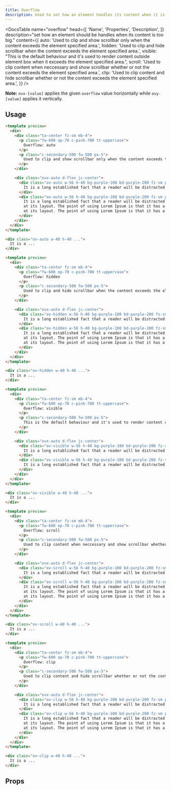 ```yaml
---
title: Overflow
description: Used to set how an element handles its content when it is over-sized.
---
```


<DocsTable
  name="overflow"
  head={[
    'Name',
    'Properties',
    'Description',
  ]}
  description="set how an element should be handles when its content is too big."
  content={{
    auto: 'Used to clip and show scrollbar only when the content exceeds the element specified area.',
    hidden: 'Used to clip and hide scrollbar when the content exceeds the element specified area.',
    visible: "This is the default behaviour and it's used to render content outside element box when it exceeds the element specified area.",
    scroll: 'Used to clip content when neccessary and show scrollbar whether or not the content exceeds the element specified area.',
    clip: 'Used to clip content and hide scrollbar whether or not the content exceeds the element specified area.',
  }}
/>

**Note:** `ovx-[value]` applies the given `overflow` value horizontally while `ovy-[value]` applies it vertically.

## Usage

```html rose
<template preview>
  <div>
    <div class="ta-center fz-sm mb-4">
      <p class="fw-600 op-70 c-pink-700 tt-uppercase">
        Overflow: auto
      </p>
      <p class="c-secondary-500 fw-500 px-5">
        Used to clip and show scrollbar only when the content exceeds the element specified area.
      </p>
    </div>

    <div class="ovx-auto d-flex jc-center">
      <div class="ov-auto w-56 h-40 bg-purple-100 bd-purple-200 fz-sm p-2 mr-4 d-inline-block ta-left c-secondary-700">
        It is a long established fact that a reader will be distracted by the readable content.
      </div>
      <div class="ov-auto w-56 h-40 bg-purple-100 bd-purple-200 fz-sm p-2 d-inline-block ta-left c-secondary-700">
        It is a long established fact that a reader will be distracted by the readable content of a page when looking at its layout. The point of using Lorem Ipsum is that it has a more-or-less normal distribution of letters, as opposed to using 'Content here, content here', making it look like readable English.
        at its layout. The point of using Lorem Ipsum is that it has a more-or-less normal distribution of letters, as opposed to using 'Content here, content here', making it look like readable English.
        at its layout. The point of using Lorem Ipsum is that it has a more-or-less normal distribution of letters, as opposed to using 'Content here, content here', making it look like readable English.
      </div>
    </div>
  </div>
</template>

<div class="ov-auto w-40 h-40 ...">
  It is a ...
</div>
```

```html rose
<template preview>
  <div>
    <div class="ta-center fz-sm mb-4">
      <p class="fw-600 op-70 c-pink-700 tt-uppercase">
        Overflow: hidden
      </p>
      <p class="c-secondary-500 fw-500 px-5">
        Used to clip and hide scrollbar when the content exceeds the element specified area.
      </p>
    </div>

    <div class="ovx-auto d-flex jc-center">
      <div class="ov-hidden w-56 h-40 bg-purple-100 bd-purple-200 fz-sm p-2 mr-4 d-inline-block ta-left c-secondary-700">
        It is a long established fact that a reader will be distracted by the readable content.
      </div>
      <div class="ov-hidden w-56 h-40 bg-purple-100 bd-purple-200 fz-sm p-2 d-inline-block ta-left c-secondary-700">
        It is a long established fact that a reader will be distracted by the readable content of a page when looking at its layout. The point of using Lorem Ipsum is that it has a more-or-less normal distribution of letters, as opposed to using 'Content here, content here', making it look like readable English.
        at its layout. The point of using Lorem Ipsum is that it has a more-or-less normal distribution of letters, as opposed to using 'Content here, content here', making it look like readable English.
        at its layout. The point of using Lorem Ipsum is that it has a more-or-less normal distribution of letters, as opposed to using 'Content here, content here', making it look like readable English.
      </div>
    </div>
  </div>
</template>

<div class="ov-hidden w-40 h-40 ...">
  It is a ...
</div>
```


```html rose
<template preview>
  <div>
    <div class="ta-center fz-sm mb-4">
      <p class="fw-600 op-70 c-pink-700 tt-uppercase">
        Overflow: visible
      </p>
      <p class="c-secondary-500 fw-500 px-5">
        This is the default behaviour and it's used to render content outside element box when it exceeds the element specified area.
      </p>
    </div>

    <div class="ovx-auto d-flex jc-center">
      <div class="ov-visible w-56 h-40 bg-purple-100 bd-purple-200 fz-sm p-2 mr-4 d-inline-block ta-left c-secondary-700">
        It is a long established fact that a reader will be distracted by the readable content.
      </div>
      <div class="ov-visible w-56 h-40 bg-purple-100 bd-purple-200 fz-sm p-2 d-inline-block ta-left c-secondary-700">
        It is a long established fact that a reader will be distracted by the readable content of a page when looking at its layout. The point of using Lorem Ipsum is that it has a more-or-less normal distribution of letters, as opposed to using 'Content here, content here'.
      </div>
    </div>
  </div>
</template>

<div class="ov-visible w-40 h-40 ...">
  It is a ...
</div>
```


```html rose
<template preview>
  <div>
    <div class="ta-center fz-sm mb-4">
      <p class="fw-600 op-70 c-pink-700 tt-uppercase">
        Overflow: scroll
      </p>
      <p class="c-secondary-500 fw-500 px-5">
        Used to clip content when neccessary and show scrollbar whether or not the content exceeds the element specified area.
      </p>
    </div>

    <div class="ovx-auto d-flex jc-center">
      <div class="ov-scroll w-56 h-40 bg-purple-100 bd-purple-200 fz-sm p-2 mr-4 d-inline-block ta-left c-secondary-700">
        It is a long established fact that a reader will be distracted by the readable content.
      </div>
      <div class="ov-scroll w-56 h-40 bg-purple-100 bd-purple-200 fz-sm p-2 d-inline-block ta-left c-secondary-700">
        It is a long established fact that a reader will be distracted by the readable content of a page when looking at its layout. The point of using Lorem Ipsum is that it has a more-or-less normal distribution of letters, as opposed to using 'Content here, content here', making it look like readable English.
        at its layout. The point of using Lorem Ipsum is that it has a more-or-less normal distribution of letters, as opposed to using 'Content here, content here', making it look like readable English.
        at its layout. The point of using Lorem Ipsum is that it has a more-or-less normal distribution of letters, as opposed to using 'Content here, content here', making it look like readable English.
      </div>
    </div>
  </div>
</template>

<div class="ov-scroll w-40 h-40 ...">
  It is a ...
</div>
```


```html rose
<template preview>
  <div>
    <div class="ta-center fz-sm mb-4">
      <p class="fw-600 op-70 c-pink-700 tt-uppercase">
        Overflow: clip
      </p>
      <p class="c-secondary-500 fw-500 px-5">
        Used to clip content and hide scrollbar whether or not the content exceeds the element specified area.
      </p>
    </div>

    <div class="ovx-auto d-flex jc-center">
      <div class="ov-clip w-56 h-40 bg-purple-100 bd-purple-200 fz-sm p-2 mr-4 d-inline-block ta-left c-secondary-700">
        It is a long established fact that a reader will be distracted by the readable content.
      </div>
      <div class="ov-clip w-56 h-40 bg-purple-100 bd-purple-200 fz-sm p-2 d-inline-block ta-left c-secondary-700">
        It is a long established fact that a reader will be distracted by the readable content of a page when looking at its layout. The point of using Lorem Ipsum is that it has a more-or-less normal distribution of letters, as opposed to using 'Content here, content here', making it look like readable English.
        at its layout. The point of using Lorem Ipsum is that it has a more-or-less normal distribution of letters, as opposed to using 'Content here, content here', making it look like readable English.
        at its layout. The point of using Lorem Ipsum is that it has a more-or-less normal distribution of letters, as opposed to using 'Content here, content here', making it look like readable English.
      </div>
    </div>
  </div>
</template>

<div class="ov-clip w-40 h-40 ...">
  It is a ...
</div>
```


## Props

<DocsTable
  name="overflow"
  type="props"
/>


